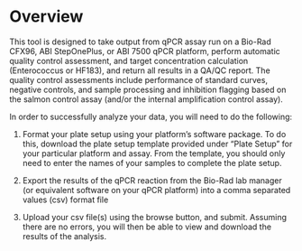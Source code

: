 # Overview


This tool is designed to take output from qPCR assay run on a Bio-Rad CFX96, ABI StepOnePlus, or ABI 7500 qPCR platform, perform automatic quality control assessment, and target concentration calculation (Enterococcus or HF183), and return all results in a QA/QC report. The quality control assessments include performance of standard curves, negative controls, and sample processing and inhibition flagging based on the salmon control assay (and/or the internal amplification control assay).

In order to successfully analyze your data, you will need to do the following:

1) Format your plate setup using your platform's software package. To do this, download the plate setup template provided under "Plate Setup" for your particular platform and assay. From the template, you should only need to enter the names of your samples to complete the plate setup.

2) Export the results of the qPCR reaction from the Bio-Rad lab manager (or equivalent software on your qPCR platform) into a comma separated values (csv) format file

3) Upload your csv file(s) using the browse button, and submit. Assuming there are no errors, you will then be able to view and download the results of the analysis. 
